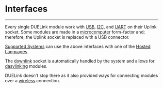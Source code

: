 # Interfaces

---

Every single DUELink module work with [USB](./usb), [I2C](./i2c), and [UART](./uart) on their Uplink socket. Some modules are made in a [microcomputer](../catalog/microcomputers) form-factor and; therefore, the Uplink socket is replaced with a USB connector.

[Supported Systems](../system/intro) can use the above interfaces with one of the [Hosted Languages](../language/intro).

The [downlink](./downlink) socket is automatically handled by the system and allows for [dasylinking](../engine/daisylink) modules.

DUELink doesn't stop there as it also provided ways for connecting modules over a [wireless](./wireless) connection.
